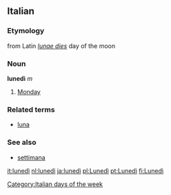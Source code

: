 ==Italian==
===Etymology===
from Latin ''[[lunae dies]]'' day of the moon
===Noun===
'''lunedì''' ''m''

# [[Monday]]

===Related terms===
*[[luna]]

===See also===
*[[settimana]]

[[Category:Italian days of the week]]

[[it:lunedì]]
[[nl:lunedì]]
[[ja:lunedì]]
[[pl:Lunedì]]
[[pt:Lunedì]]
[[fi:Lunedì]]